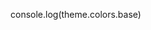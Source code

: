 <!-- Colors.stories.mdx -->

console.log(theme.colors.base)

<Meta title="Design Tokens/Colors" />

<ColorPalette>
  <ColorItem
    title="theme.colors.base"
    subtitle="Some of the Base"
    colors={ theme.colors.base }
  />
  <ColorItem
    title="theme.colors.danger"
    subtitle="Some of the danger"
    colors={ theme.colors.danger }
  />
  <ColorItem
    title="theme.colors.informative"
    subtitle="Some of the informative"
    colors={ theme.colors.informative }
  />
  <ColorItem
    title="theme.colors.neutral"
    subtitle="Some of the neutral"
    colors={ theme.colors.neutral }
  />
  <ColorItem
    title="theme.colors.primary"
    subtitle="Some of the primary"
    colors={ theme.colors.primary }
  />
  <ColorItem
    title="theme.colors.success"
    subtitle="Some of the success"
    colors={ theme.colors.success }
  />
  <ColorItem
    title="theme.colors.warning"
    subtitle="Some of the warning"
    colors={ theme.colors.warning }
  />
</ColorPalette>
